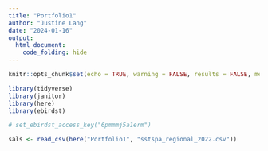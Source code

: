 ```yaml
---
title: "Portfolio1"
author: "Justine Lang"
date: "2024-01-16"
output: 
  html_document: 
    code_folding: hide
---
```


```r
knitr::opts_chunk$set(echo = TRUE, warning = FALSE, results = FALSE, message = FALSE)

library(tidyverse)
library(janitor)
library(here)
library(ebirdst)
```

```r
# set_ebirdst_access_key("6pmmmj5a1erm")
```

```r
sals <- read_csv(here("Portfolio1", "sstspa_regional_2022.csv"))
```








